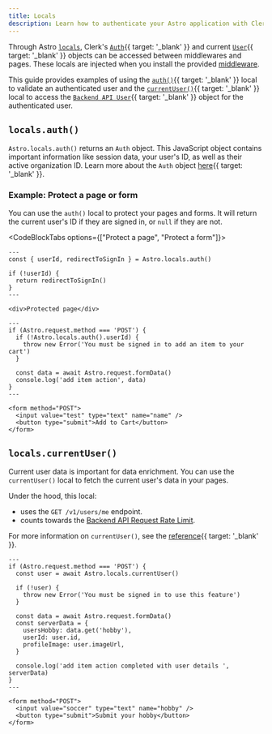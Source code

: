 ```yaml
---
title: Locals
description: Learn how to authenticate your Astro application with Clerk using locals.
---
```


Through Astro [`locals`](https://docs.astro.build/en/guides/middleware/#storing-data-in-contextlocals), Clerk's [`Auth`](/docs/references/backend/types/auth-object){{ target: '_blank' }} and current [`User`](/docs/references/javascript/user/user){{ target: '_blank' }} objects can be accessed between middlewares and pages. These locals are injected when you install the provided [middleware](/docs/references/astro/clerk-middleware).

This guide provides examples of using the [`auth()`](/docs/references/nextjs/auth){{ target: '_blank' }} local to validate an authenticated user and the [`currentUser()`](/docs/references/nextjs/current-user){{ target: '_blank' }} local to access the [`Backend API User`](/docs/references/backend/types/backend-user){{ target: '_blank' }} object for the authenticated user.

## `locals.auth()`

`Astro.locals.auth()` returns an `Auth` object. This JavaScript object contains important information like session data, your user's ID, as well as their active organization ID. Learn more about the `Auth` object [here](/docs/references/backend/types/auth-object){{ target: '_blank' }}.

### Example: Protect a page or form

You can use the `auth()` local to protect your pages and forms. It will return the current user's ID if they are signed in, or `null` if they are not.

<CodeBlockTabs options={["Protect a page", "Protect a form"]}>
  ```astro {{ filename: 'src/pages/protected.astro' }}
  ---
  const { userId, redirectToSignIn } = Astro.locals.auth()

  if (!userId) {
    return redirectToSignIn()
  }
  ---

  <div>Protected page</div>
  ```

  ```astro {{ filename: 'src/pages/form.astro' }}
  ---
  if (Astro.request.method === 'POST') {
    if (!Astro.locals.auth().userId) {
      throw new Error('You must be signed in to add an item to your cart')
    }

    const data = await Astro.request.formData()
    console.log('add item action', data)
  }
  ---

  <form method="POST">
    <input value="test" type="text" name="name" />
    <button type="submit">Add to Cart</button>
  </form>
  ```
</CodeBlockTabs>

## `locals.currentUser()`

Current user data is important for data enrichment. You can use the `currentUser()` local to fetch the current user's data in your pages.

Under the hood, this local:

- uses the `GET /v1/users/me` endpoint.
- counts towards the [Backend API Request Rate Limit](/docs/backend-requests/resources/rate-limits#rate-limits).

For more information on `currentUser()`, see the [reference](/docs/references/nextjs/current-user){{ target: '_blank' }}.

```astro {{ filename: 'src/pages/form.astro' }}
---
if (Astro.request.method === 'POST') {
  const user = await Astro.locals.currentUser()

  if (!user) {
    throw new Error('You must be signed in to use this feature')
  }

  const data = await Astro.request.formData()
  const serverData = {
    usersHobby: data.get('hobby'),
    userId: user.id,
    profileImage: user.imageUrl,
  }

  console.log('add item action completed with user details ', serverData)
}
---

<form method="POST">
  <input value="soccer" type="text" name="hobby" />
  <button type="submit">Submit your hobby</button>
</form>
```
